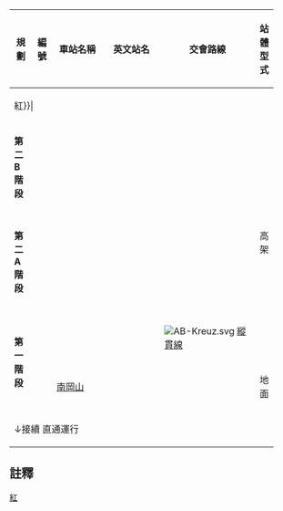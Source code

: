 {|class=wikitable width=92%  style="margin:auto;text-align:center"
!width=1% |規劃
!colspan=2|編號!!車站名稱!!width=26% |英文站名
!width=28% |交會路線
!width=8% |站體型式
!colspan=3|所在地
|-
|colspan=10  bgcolor={{高雄捷運色彩|紅}}|{{Color|white|'''岡山路竹延伸線'''<br>{{small|除轉乘站的站名已經確定外，其餘中、英文站名皆為暫定名稱。}}}}
|-
|rowspan=2|'''第<br>二<br>B<br>階<br>段'''
|style="width:1%;border: 0px;background:{{高雄捷運色彩|紅}};color:white;font-size:7.5pt;"| &#x25cf;
|{{Color|{{高雄捷運色彩|紅}}|RK8}}||[[大湖站 (高雄捷運)|{{Gray|大湖}}]]
|{{Gray|{{Lang|en|Dahu}}}}
|align=left|
|rowspan=8|高架
|rowspan=9|[[高雄市|高<br>雄<br>市]]||[[湖內區]]||省道臺1線/省道臺28線路口北側
|-
|style="border: 0px;background:{{高雄捷運色彩|紅}};color:white;font-size:7.5pt;"| &#x25cf;
|{{Color|{{高雄捷運色彩|紅}}|RK7}}||[[路竹站 (高雄捷運)|{{Gray|路竹}}]]
|{{Gray|{{Lang|en|Lujhu}}}}
|align=left|
|rowspan=4|[[路竹區]]||省道臺一線路竹段與北側國昌路路口
|-
| rowspan="5" |'''第<br>二<br>A<br>階<br>段'''
|style="border: 0px;background:{{高雄捷運色彩|紅}};color:white;font-size:7.5pt;"| &#x25cf;
|{{Color|{{高雄捷運色彩|紅}}|RK6}}||[[南路竹站|{{Gray|南路竹}}]]
|{{Gray|{{Lang|en|Lujhu South}}}}
|align=left|
|省道臺一線路竹段正興活塞公司前
|- 
|style="border: 0px;background:{{高雄捷運色彩|紅}};color:white;font-size:7.5pt;"| &#x25cf;
|{{Color|{{高雄捷運色彩|紅}}|RK5}}||[[高苑科技大學站|{{Gray|高苑科技大學}}]]
|{{Gray|{{Lang|en|Kaoyuan University}}}}
|align=left|
|高苑科技大學天橋南側
|- 
|style="border: 0px;background:{{高雄捷運色彩|紅}};color:white;font-size:7.5pt;"| &#x25cf;
|{{Color|{{高雄捷運色彩|紅}}|RK4}}||[[高雄科學園區站|{{Gray|高雄科學園區}}]]  
|{{Gray|{{Lang|en|Kaohsiung Science Park}}}}
|align=left|
|高科聯絡道南側
|- 
|style="border: 0px;background:{{高雄捷運色彩|紅}};color:white;font-size:7.5pt;"| &#x25cf;
|{{Color|{{高雄捷運色彩|紅}}|RK3}}||[[本洲產業園區站|{{Gray|本洲產業園區}}]]
|{{Gray|{{Lang|en|Benjhou Industrial Park}}}}
|align=left|
|rowspan=4|[[岡山區]]||本洲產業園區入口（本工路）南側
|- 
|style="border: 0px;background:{{高雄捷運色彩|紅}};color:white;font-size:7.5pt;"| &#x25cf;
|{{Color|{{高雄捷運色彩|紅}}|RK2}}||[[岡山農工站|{{Gray|岡山農工}}]]
|{{Gray|{{Lang|en|Gangshan Agricultural & <br>Industrial Vocational Senior High School}}}}
|align=left|
|岡山農工前
|-
|rowspan="2" |'''第<br>一<br>階<br>段'''
|style="border: 0px;background:{{高雄捷運色彩|紅}};color:white;font-size:7.5pt;"| &#x25cf;
|{{Color|{{高雄捷運色彩|紅}}|RK1}}||[[岡山車站 (臺灣)|{{Gray|岡山}}]]
|{{Gray|{{Lang|en|Gangshan}}}}
|align=left| [[File:AB-Kreuz.svg]]&nbsp;{{臺鐵}}[[縱貫線 (南段)|縱貫線]]
|岡山轉運中心前
|-
|style="border: 0px;background:{{高雄捷運色彩|紅}};color:white;font-size:7.5pt;"| &#x25cf;
|{{Color|{{高雄捷運色彩|紅}}|R24}}||[[南岡山站|南岡山]]
|{{Lang|en|Gangshan South}}
|align=left|
|rowspan=1|地面
|
|- bgcolor="#DDDDDD"
|colspan=10|↓接續&nbsp;{{高捷紅線}}直通運行
|}
{{small|{{navbar|高雄捷運車站列表/紅線/岡山路竹延伸線}}}}<noinclude>

==註釋==
{{notelist}}

[[Category:高雄捷運車站列表模板|紅]]

</noinclude>